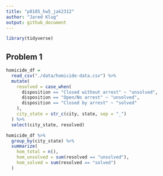 ```yaml
---
title: "p8105_hw5_jak2312"
author: "Jared Klug"
output: github_document
---
```


```r
library(tidyverse)
```

## Problem 1

```r
homicide_df = 
  read_csv("./data/homicide-data.csv") %>% 
  mutate(
    resolved = case_when(
      disposition == "Closed without arrest" ~ "unsolved",
      disposition == "Open/No arrest" ~ "unsolved",
      disposition == "Closed by arrest" ~ "solved"
    ),
    city_state = str_c(city, state, sep = "_")
  ) %>% 
  select(city_state, resolved)
```


```r
homicide_df %>% 
  group_by(city_state) %>% 
  summarize(
    hom_total = n(),
    hom_unsolved = sum(resolved == "unsolved"),
    hom_solved = sum(resolved == "solved")
  )
```

